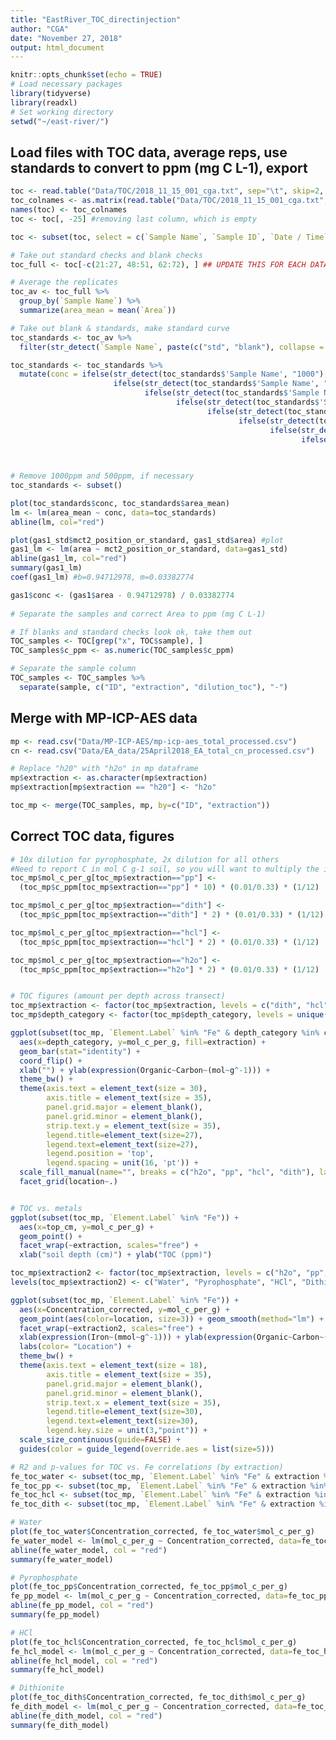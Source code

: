 ```yaml
---
title: "EastRiver_TOC_directinjection"
author: "CGA"
date: "November 27, 2018"
output: html_document
---
```


```r
knitr::opts_chunk$set(echo = TRUE)
# Load necessary packages
library(tidyverse)
library(readxl)
# Set working directory
setwd("~/east-river/")
```

## Load files with TOC data, average reps, use standards to convert to ppm (mg C L-1), export
```r
toc <- read.table("Data/TOC/2018_11_15_001_cga.txt", sep="\t", skip=2, fill=TRUE)
toc_colnames <- as.matrix(read.table("Data/TOC/2018_11_15_001_cga.txt", sep="\t", fill=TRUE)[2,])
names(toc) <- toc_colnames
toc <- toc[, -25] #removing last column, which is empty

toc <- subset(toc, select = c(`Sample Name`, `Sample ID`, `Date / Time`, `Inj. No.`, `Area`, `Mean Area`, `SD Area`, `CV Area`))

# Take out standard checks and blank checks
toc_full <- toc[-c(21:27, 48:51, 62:72), ] ## UPDATE THIS FOR EACH DATA FILE

# Average the replicates
toc_av <- toc_full %>%
  group_by(`Sample Name`) %>%
  summarize(area_mean = mean(`Area`))

# Take out blank & standards, make standard curve
toc_standards <- toc_av %>%
  filter(str_detect(`Sample Name`, paste(c("std", "blank"), collapse = "|")))

toc_standards <- toc_standards %>%
  mutate(conc = ifelse(str_detect(toc_standards$'Sample Name', "1000"), 1000, 
                       ifelse(str_detect(toc_standards$'Sample Name', "500"), 500,
                              ifelse(str_detect(toc_standards$'Sample Name', "250"), 250,
                                     ifelse(str_detect(toc_standards$'Sample Name', "_125"), 125,
                                            ifelse(str_detect(toc_standards$'Sample Name', "_62"), 62.5,
                                                   ifelse(str_detect(toc_standards$'Sample Name', "_31"), 31.25,
                                                          ifelse(str_detect(toc_standards$'Sample Name', "_15"), 15.625,
                                                                 ifelse(str_detect(toc_standards$'Sample Name', "7"), 7.8125,
                                                                        ifelse(str_detect(toc_standards$'Sample Name', paste(c("3.", "3p"), collapse = "|")), 3.90625,
                                                                               ifelse(str_detect(toc_standards$'Sample Name', "blank"), 0, -999)))))))))))

# Remove 1000ppm and 500ppm, if necessary
toc_standards <- subset()

plot(toc_standards$conc, toc_standards$area_mean)
lm <- lm(area_mean ~ conc, data=toc_standards)
abline(lm, col="red")

plot(gas1_std$mct2_position_or_standard, gas1_std$area) #plot
gas1_lm <- lm(area ~ mct2_position_or_standard, data=gas1_std)
abline(gas1_lm, col="red")
summary(gas1_lm)
coef(gas1_lm) #b=0.94712978, m=0.03382774

gas1$conc <- (gas1$area - 0.94712978) / 0.03382774
  
# Separate the samples and correct Area to ppm (mg C L-1)

# If blanks and standard checks look ok, take them out
TOC_samples <- TOC[grep("x", TOC$sample), ]
TOC_samples$c_ppm <- as.numeric(TOC_samples$c_ppm)

# Separate the sample column
TOC_samples <- TOC_samples %>%
  separate(sample, c("ID", "extraction", "dilution_toc"), "-")

```


## Merge with MP-ICP-AES data
```r
mp <- read.csv("Data/MP-ICP-AES/mp-icp-aes_total_processed.csv")
cn <- read.csv("Data/EA_data/25April2018_EA_total_cn_processed.csv")

# Replace "h20" with "h2o" in mp dataframe
mp$extraction <- as.character(mp$extraction)
mp$extraction[mp$extraction == "h20"] <- "h2o"

toc_mp <- merge(TOC_samples, mp, by=c("ID", "extraction"))

```

## Correct TOC data, figures
```r

# 10x dilution for pyrophosphate, 2x dilution for all others
#Need to report C in mol C g-1 soil, so you will want to multiply the initial value (mg L-1) by (volume of extractant in L/mass of soil in g). The resulting number is then divided by 12 mg mmol-1 (or g mol-1). FYI - multiply by 1000 to get mmol C g-1.
toc_mp$mol_c_per_g[toc_mp$extraction=="pp"] <- 
  (toc_mp$c_ppm[toc_mp$extraction=="pp"] * 10) * (0.01/0.33) * (1/12)

toc_mp$mol_c_per_g[toc_mp$extraction=="dith"] <- 
  (toc_mp$c_ppm[toc_mp$extraction=="dith"] * 2) * (0.01/0.33) * (1/12)

toc_mp$mol_c_per_g[toc_mp$extraction=="hcl"] <- 
  (toc_mp$c_ppm[toc_mp$extraction=="hcl"] * 2) * (0.01/0.33) * (1/12)

toc_mp$mol_c_per_g[toc_mp$extraction=="h2o"] <- 
  (toc_mp$c_ppm[toc_mp$extraction=="h2o"] * 2) * (0.01/0.33) * (1/12)


# TOC figures (amount per depth across transect)
toc_mp$extraction <- factor(toc_mp$extraction, levels = c("dith", "hcl", "pp", "h2o"))
toc_mp$depth_category <- factor(toc_mp$depth_category, levels = unique(toc_mp$depth_category))

ggplot(subset(toc_mp, `Element.Label` %in% "Fe" & depth_category %in% c("shallow", "subsurface"))) +
  aes(x=depth_category, y=mol_c_per_g, fill=extraction) +
  geom_bar(stat="identity") +
  coord_flip() +
  xlab("") + ylab(expression(Organic~Carbon~(mol~g^-1))) +
  theme_bw() +
  theme(axis.text = element_text(size = 30),
        axis.title = element_text(size = 35),
        panel.grid.major = element_blank(),
        panel.grid.minor = element_blank(),
        strip.text.y = element_text(size = 35),
        legend.title=element_text(size=27),
        legend.text=element_text(size=27),
        legend.position = 'top', 
        legend.spacing = unit(16, 'pt')) +
  scale_fill_manual(name="", breaks = c("h2o", "pp", "hcl", "dith"), labels = c("Water", "Pyrophosphate", "HCl", "Dithionite"), values=rev(c("#0072B2", "#F0E442", "#000000", "#009E73"))) +
  facet_grid(location~.)


# TOC vs. metals
ggplot(subset(toc_mp, `Element.Label` %in% "Fe")) +
  aes(x=top_cm, y=mol_c_per_g) +
  geom_point() +
  facet_wrap(~extraction, scales="free") +
  xlab("soil depth (cm)") + ylab("TOC (ppm)")

toc_mp$extraction2 <- factor(toc_mp$extraction, levels = c("h2o", "pp", "hcl", "dith"))
levels(toc_mp$extraction2) <- c("Water", "Pyrophosphate", "HCl", "Dithionite")

ggplot(subset(toc_mp, `Element.Label` %in% "Fe")) +
  aes(x=Concentration_corrected, y=mol_c_per_g) +
  geom_point(aes(color=location, size=3)) + geom_smooth(method="lm") +
  facet_wrap(~extraction2, scales="free") +
  xlab(expression(Iron~(mmol~g^-1))) + ylab(expression(Organic~Carbon~(mol~g^-1))) +
  labs(color= "Location") +
  theme_bw() +
  theme(axis.text = element_text(size = 18),
        axis.title = element_text(size = 35),
        panel.grid.major = element_blank(),
        panel.grid.minor = element_blank(),
        strip.text.x = element_text(size = 35),
        legend.title=element_text(size=30),
        legend.text=element_text(size=30),
        legend.key.size = unit(3,"point")) +
  scale_size_continuous(guide=FALSE) +
  guides(color = guide_legend(override.aes = list(size=5)))

# R2 and p-values for TOC vs. Fe correlations (by extraction)
fe_toc_water <- subset(toc_mp, `Element.Label` %in% "Fe" & extraction %in% "h2o")
fe_toc_pp <- subset(toc_mp, `Element.Label` %in% "Fe" & extraction %in% "pp")
fe_toc_hcl <- subset(toc_mp, `Element.Label` %in% "Fe" & extraction %in% "hcl")
fe_toc_dith <- subset(toc_mp, `Element.Label` %in% "Fe" & extraction %in% "dith")

# Water
plot(fe_toc_water$Concentration_corrected, fe_toc_water$mol_c_per_g)
fe_water_model <- lm(mol_c_per_g ~ Concentration_corrected, data=fe_toc_water)
abline(fe_water_model, col = "red")
summary(fe_water_model)

# Pyrophosphate
plot(fe_toc_pp$Concentration_corrected, fe_toc_pp$mol_c_per_g)
fe_pp_model <- lm(mol_c_per_g ~ Concentration_corrected, data=fe_toc_pp)
abline(fe_pp_model, col = "red")
summary(fe_pp_model)

# HCl
plot(fe_toc_hcl$Concentration_corrected, fe_toc_hcl$mol_c_per_g)
fe_hcl_model <- lm(mol_c_per_g ~ Concentration_corrected, data=fe_toc_hcl)
abline(fe_hcl_model, col = "red")
summary(fe_hcl_model)

# Dithionite
plot(fe_toc_dith$Concentration_corrected, fe_toc_dith$mol_c_per_g)
fe_dith_model <- lm(mol_c_per_g ~ Concentration_corrected, data=fe_toc_dith)
abline(fe_dith_model, col = "red")
summary(fe_dith_model)

```
